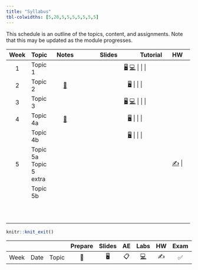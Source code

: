 ```yaml
---
title: "Syllabus"
tbl-colwidths: [5,20,5,5,5,5,5,5,5]
---
```


This schedule is an outline of the topics, content, and assignments. Note that this may be updated as the module progresses.

::: column-screen-inset-right
+--------+---------------+---------------------------------------------------------------+------------------------------------------------------------------------------------------------------------------------------------------------------+----------+--------------------------------------------------------+
| Week   | Topic         | Notes                                                         | Slides                                                                                                                                               | Tutorial | HW                                                     |
+:======:+===============+:=============================================================:+:====================================================================================================================================================:+:========:+:======================================================:+
| 1      | Topic 1       |                                                               | [🖥️](/slides/lab-0.html "Lab slides"){aria-label="Lab 0 slides"} [💻](/labs/lab-0.html "Lab instructions"){aria-label="Lab 0 instructions"} |          |                                                        |
+--------+---------------+---------------------------------------------------------------+------------------------------------------------------------------------------------------------------------------------------------------------------+----------+--------------------------------------------------------+
| 2      | Topic 2       | [📖](/weeks/week-1.html#prepare){aria-label="Week 1 summary"} | [🖥️](/slides/lec-1.html "Lecture slides"){aria-label="Lecture 1 slides"}                                                                    |          |                                                        |
+--------+---------------+---------------------------------------------------------------+------------------------------------------------------------------------------------------------------------------------------------------------------+----------+--------------------------------------------------------+
| 3      | Topic 3       |                                                               | [🖥️](/slides/lab-1.html "Lab slides"){aria-label="Lab 1 slides"} [💻](/labs/lab-1.html "Lab instructions"){aria-label="Lab 1 instructions"} |          |                                                        |
+--------+---------------+---------------------------------------------------------------+------------------------------------------------------------------------------------------------------------------------------------------------------+----------+--------------------------------------------------------+
| 4      | Topic 4a      | [📖](/weeks/week-2.html#prepare){aria-label="Week 2 summary"} | [🖥️](/slides/lec-2.html "Lecture slides"){aria-label="Lecture 2 slides"}                                                                    |          |                                                        |
+--------+---------------+---------------------------------------------------------------+------------------------------------------------------------------------------------------------------------------------------------------------------+----------+--------------------------------------------------------+
|        | Topic 4b      |                                                               | [🖥️](/slides/lec-3.html "Lecture slides"){aria-label="Lecture 3 slides"}                                                                    |          |                                                        |
+--------+---------------+---------------------------------------------------------------+------------------------------------------------------------------------------------------------------------------------------------------------------+----------+--------------------------------------------------------+
| 5      | Topic 5a      |                                                               |                                                                                                                                                      |          | [✍️](/hw/hw-5.html){aria-label="HW 5 instructions"} |
|        | Topic 5 extra |                                                               |                                                                                                                                                      |          |                                                        |
+--------+---------------+---------------------------------------------------------------+------------------------------------------------------------------------------------------------------------------------------------------------------+----------+--------------------------------------------------------+
|        | Topic 5b      |                                                               |                                                                                                                                                      |          |                                                        |
+--------+---------------+---------------------------------------------------------------+------------------------------------------------------------------------------------------------------------------------------------------------------+----------+--------------------------------------------------------+
|        |               |                                                               |                                                                                                                                                      |          |                                                        |
+--------+---------------+---------------------------------------------------------------+------------------------------------------------------------------------------------------------------------------------------------------------------+----------+--------------------------------------------------------+
|        |               |                                                               |                                                                                                                                                      |          |                                                        |
+--------+---------------+---------------------------------------------------------------+------------------------------------------------------------------------------------------------------------------------------------------------------+----------+--------------------------------------------------------+
|        |               |                                                               |                                                                                                                                                      |          |                                                        |
+--------+---------------+---------------------------------------------------------------+------------------------------------------------------------------------------------------------------------------------------------------------------+----------+--------------------------------------------------------+
|        |               |                                                               |                                                                                                                                                      |          |                                                        |
+--------+---------------+---------------------------------------------------------------+------------------------------------------------------------------------------------------------------------------------------------------------------+----------+--------------------------------------------------------+
|        |               |                                                               |                                                                                                                                                      |          |                                                        |
+--------+---------------+---------------------------------------------------------------+------------------------------------------------------------------------------------------------------------------------------------------------------+----------+--------------------------------------------------------+
|        |               |                                                               |                                                                                                                                                      |          |                                                        |
+--------+---------------+---------------------------------------------------------------+------------------------------------------------------------------------------------------------------------------------------------------------------+----------+--------------------------------------------------------+
|        |               |                                                               |                                                                                                                                                      |          |                                                        |
+--------+---------------+---------------------------------------------------------------+------------------------------------------------------------------------------------------------------------------------------------------------------+----------+--------------------------------------------------------+
|        |               |                                                               |                                                                                                                                                      |          |                                                        |
+--------+---------------+---------------------------------------------------------------+------------------------------------------------------------------------------------------------------------------------------------------------------+----------+--------------------------------------------------------+
|        |               |                                                               |                                                                                                                                                      |          |                                                        |
+--------+---------------+---------------------------------------------------------------+------------------------------------------------------------------------------------------------------------------------------------------------------+----------+--------------------------------------------------------+
|        |               |                                                               |                                                                                                                                                      |          |                                                        |
+--------+---------------+---------------------------------------------------------------+------------------------------------------------------------------------------------------------------------------------------------------------------+----------+--------------------------------------------------------+
:::

```r
knitr::knit_exit()
```

|   |   |   | Prepare | Slides | AE | Labs | HW | Exam | Project |
|--------|--------|--------|:------:|:------:|:------:|:------:|:------:|:------:|:------:|
| Week | Date | Topic | 📖 | 🖥️ | 📋 | [💻](https://sakai.duke.edu/samigo-app/servlet/Login?id=6fa7ebf3-01af-42a6-91ba-3e813d3901221641094171786) | ✍️ | ✅ | 📂 |
